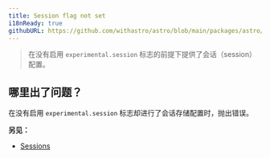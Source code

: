 ```yaml
---
title: Session flag not set
i18nReady: true
githubURL: https://github.com/withastro/astro/blob/main/packages/astro/src/core/errors/errors-data.ts
---
```


> 在没有启用 `experimental.session` 标志的前提下提供了会话（session）配置。

## 哪里出了问题？
在没有启用 `experimental.session` 标志却进行了会话存储配置时，抛出错误。

**另见：**
-  [Sessions](/zh-cn/guides/sessions/)
